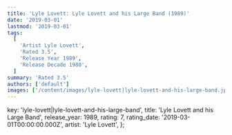 ```yaml
---
title: 'Lyle Lovett: Lyle Lovett and his Large Band (1989)'
date: '2019-03-01'
lastmod: '2019-03-01'
tags:
  [
    'Artist Lyle Lovett',
    'Rated 3.5',
    'Release Year 1989',
    'Release Decade 1980',
  ]
summary: 'Rated 3.5'
authors: ['default']
images: ['/content/images/lyle-lovett|lyle-lovett-and-his-large-band.jpg']
---
```


  key: 'lyle-lovett|lyle-lovett-and-his-large-band',
  title: 'Lyle Lovett and his Large Band',
  release_year: 1989,
  rating: 7,
  rating_date: '2019-03-01T00:00:00.000Z',
  artist: 'Lyle Lovett',
};

<MusicRating data={data} />
